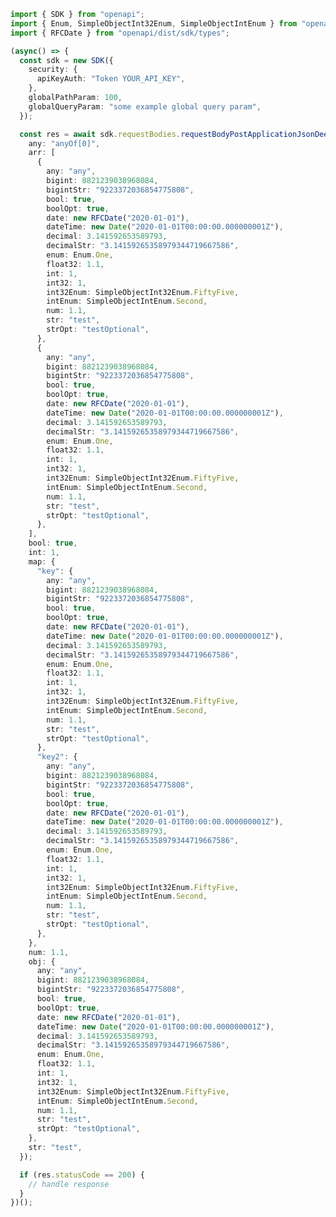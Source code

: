 ```typescript showLineNumbers copy filename="Request Body Post Application Json Deep usage example"
import { SDK } from "openapi";
import { Enum, SimpleObjectInt32Enum, SimpleObjectIntEnum } from "openapi/dist/sdk/models/shared";
import { RFCDate } from "openapi/dist/sdk/types";

(async() => {
  const sdk = new SDK({
    security: {
      apiKeyAuth: "Token YOUR_API_KEY",
    },
    globalPathParam: 100,
    globalQueryParam: "some example global query param",
  });

  const res = await sdk.requestBodies.requestBodyPostApplicationJsonDeep({
    any: "anyOf[0]",
    arr: [
      {
        any: "any",
        bigint: 8821239038968084,
        bigintStr: "9223372036854775808",
        bool: true,
        boolOpt: true,
        date: new RFCDate("2020-01-01"),
        dateTime: new Date("2020-01-01T00:00:00.000000001Z"),
        decimal: 3.141592653589793,
        decimalStr: "3.14159265358979344719667586",
        enum: Enum.One,
        float32: 1.1,
        int: 1,
        int32: 1,
        int32Enum: SimpleObjectInt32Enum.FiftyFive,
        intEnum: SimpleObjectIntEnum.Second,
        num: 1.1,
        str: "test",
        strOpt: "testOptional",
      },
      {
        any: "any",
        bigint: 8821239038968084,
        bigintStr: "9223372036854775808",
        bool: true,
        boolOpt: true,
        date: new RFCDate("2020-01-01"),
        dateTime: new Date("2020-01-01T00:00:00.000000001Z"),
        decimal: 3.141592653589793,
        decimalStr: "3.14159265358979344719667586",
        enum: Enum.One,
        float32: 1.1,
        int: 1,
        int32: 1,
        int32Enum: SimpleObjectInt32Enum.FiftyFive,
        intEnum: SimpleObjectIntEnum.Second,
        num: 1.1,
        str: "test",
        strOpt: "testOptional",
      },
    ],
    bool: true,
    int: 1,
    map: {
      "key": {
        any: "any",
        bigint: 8821239038968084,
        bigintStr: "9223372036854775808",
        bool: true,
        boolOpt: true,
        date: new RFCDate("2020-01-01"),
        dateTime: new Date("2020-01-01T00:00:00.000000001Z"),
        decimal: 3.141592653589793,
        decimalStr: "3.14159265358979344719667586",
        enum: Enum.One,
        float32: 1.1,
        int: 1,
        int32: 1,
        int32Enum: SimpleObjectInt32Enum.FiftyFive,
        intEnum: SimpleObjectIntEnum.Second,
        num: 1.1,
        str: "test",
        strOpt: "testOptional",
      },
      "key2": {
        any: "any",
        bigint: 8821239038968084,
        bigintStr: "9223372036854775808",
        bool: true,
        boolOpt: true,
        date: new RFCDate("2020-01-01"),
        dateTime: new Date("2020-01-01T00:00:00.000000001Z"),
        decimal: 3.141592653589793,
        decimalStr: "3.14159265358979344719667586",
        enum: Enum.One,
        float32: 1.1,
        int: 1,
        int32: 1,
        int32Enum: SimpleObjectInt32Enum.FiftyFive,
        intEnum: SimpleObjectIntEnum.Second,
        num: 1.1,
        str: "test",
        strOpt: "testOptional",
      },
    },
    num: 1.1,
    obj: {
      any: "any",
      bigint: 8821239038968084,
      bigintStr: "9223372036854775808",
      bool: true,
      boolOpt: true,
      date: new RFCDate("2020-01-01"),
      dateTime: new Date("2020-01-01T00:00:00.000000001Z"),
      decimal: 3.141592653589793,
      decimalStr: "3.14159265358979344719667586",
      enum: Enum.One,
      float32: 1.1,
      int: 1,
      int32: 1,
      int32Enum: SimpleObjectInt32Enum.FiftyFive,
      intEnum: SimpleObjectIntEnum.Second,
      num: 1.1,
      str: "test",
      strOpt: "testOptional",
    },
    str: "test",
  });

  if (res.statusCode == 200) {
    // handle response
  }
})();
```
